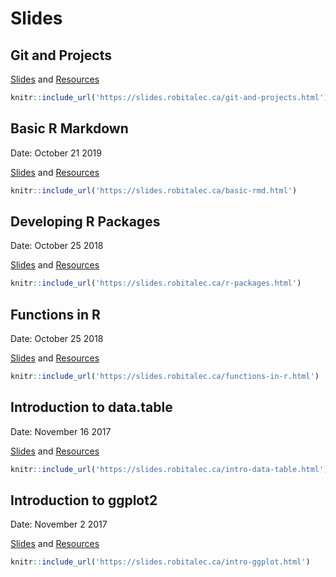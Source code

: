 # Slides

## Git and Projects
[Slides](https://slides.robitalec.ca/git-and-projects.html) and  [Resources](https://gitlab.com/robit.a/workshops/-/archive/master/workshops-master.zip?path=git-and-projects)

```r
knitr::include_url('https://slides.robitalec.ca/git-and-projects.html')
```

## Basic R Markdown
Date: October 21 2019

[Slides](https://slides.robitalec.ca/basic-rmd.html) and  [Resources](https://gitlab.com/robit.a/workshops/-/archive/master/workshops-master.zip?path=basic-rmd)

```r
knitr::include_url('https://slides.robitalec.ca/basic-rmd.html')
```


## Developing R Packages
Date: October 25 2018

[Slides](https://slides.robitalec.ca/r-packages.html) and   [Resources](https://gitlab.com/robit.a/workshops/-/archive/master/workshops-master.zip?path=r-packages)

```r
knitr::include_url('https://slides.robitalec.ca/r-packages.html')
```


## Functions in R
Date: October 25 2018

[Slides](https://slides.robitalec.ca/functions-in-r.html) and  [Resources](https://gitlab.com/robit.a/workshops/-/archive/master/workshops-master.zip?path=functions-in-r)

```r
knitr::include_url('https://slides.robitalec.ca/functions-in-r.html')
```

## Introduction to data.table
Date: November 16 2017

[Slides](https://slides.robitalec.ca/intro-data-table.html) and  [Resources](https://gitlab.com/robit.a/workshops/-/archive/master/workshops-master.zip?path=intro-data-table)

```r
knitr::include_url('https://slides.robitalec.ca/intro-data-table.html')
```

## Introduction to ggplot2
Date: November 2 2017

[Slides](https://slides.robitalec.ca/intro-ggplot.html) and  [Resources](https://gitlab.com/robit.a/workshops/-/archive/master/workshops-master.zip?path=intro-ggplot)

```r
knitr::include_url('https://slides.robitalec.ca/intro-ggplot.html')
```

